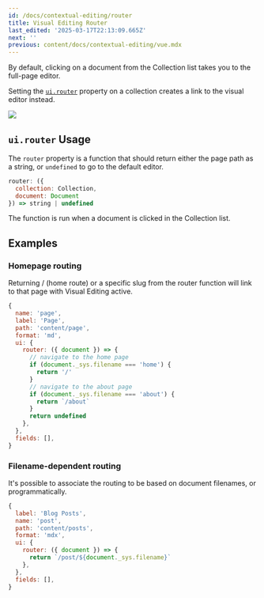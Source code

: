 ```yaml
---
id: /docs/contextual-editing/router
title: Visual Editing Router
last_edited: '2025-03-17T22:13:09.665Z'
next: ''
previous: content/docs/contextual-editing/vue.mdx
---
```


By default, clicking on a document from the Collection list takes you to the full-page editor.

Setting the [`ui.router`](/docs/reference/collections/#definition) property on a collection creates a link to the visual editor instead.

![](</gif/Screen Recording 2025-03-17 at 5.40.45 pm (1).gif>)

## `ui.router` Usage

The `router` property is a function that should return either the page path as a string, or `undefined` to go to the default editor.

```javascript
router: ({
  collection: Collection,
  document: Document
}) => string | undefined
```

The function is run when a document is clicked in the Collection list.

## Examples

### Homepage routing

Returning / (home route) or a specific slug from the router function will link to that page with Visual Editing active.

```javascript
{
  name: 'page',
  label: 'Page',
  path: 'content/page',
  format: 'md',
  ui: {
    router: ({ document }) => {
      // navigate to the home page
      if (document._sys.filename === 'home') {
        return '/'
      }
      // navigate to the about page
      if (document._sys.filename === 'about') {
        return `/about`
      }
      return undefined
    },
  },
  fields: [],
}
```

### Filename-dependent routing

It's possible to associate the routing to be based on document filenames, or programmatically.

```javascript
{
  label: 'Blog Posts',
  name: 'post',
  path: 'content/posts',
  format: 'mdx',
  ui: {
    router: ({ document }) => {
      return `/post/${document._sys.filename}`
    },
  },
  fields: [],
}
```

